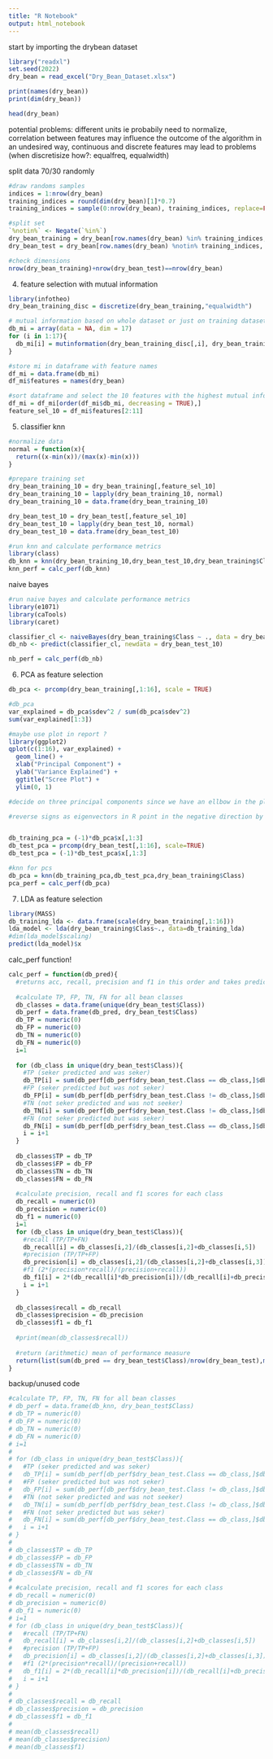 ```yaml
---
title: "R Notebook"
output: html_notebook
---
```


start by importing the drybean dataset
```r
library("readxl")
set.seed(2022)
dry_bean = read_excel("Dry_Bean_Dataset.xlsx")
```

```r
print(names(dry_bean))
print(dim(dry_bean))
```

```r
head(dry_bean)
```

potential problems: different units ie probabily need to normalize, correlation between features may influence the outcome of the algorithm in an undesired way, continuous and discrete features may lead to problems (when discretisize how?: equalfreq, equalwidth)

split data 70/30 randomly
```r
#draw randoms samples
indices = 1:nrow(dry_bean)
training_indices = round(dim(dry_bean)[1]*0.7)
training_indices = sample(0:nrow(dry_bean), training_indices, replace=FALSE)

#split set
`%notin%` <- Negate(`%in%`)
dry_bean_training = dry_bean[row.names(dry_bean) %in% training_indices, ]
dry_bean_test = dry_bean[row.names(dry_bean) %notin% training_indices, ]

#check dimensions
nrow(dry_bean_training)+nrow(dry_bean_test)==nrow(dry_bean)

```


4. feature selection with mutual information
```r
library(infotheo)
dry_bean_training_disc = discretize(dry_bean_training,"equalwidth")

# mutual information based on whole dataset or just on training dataset or doesnt matter?
db_mi = array(data = NA, dim = 17)
for (i in 1:17){
  db_mi[i] = mutinformation(dry_bean_training_disc[,i], dry_bean_training_disc[,17])
}

#store mi in dataframe with feature names
df_mi = data.frame(db_mi)
df_mi$features = names(dry_bean)

#sort dataframe and select the 10 features with the highest mutual information
df_mi = df_mi[order(df_mi$db_mi, decreasing = TRUE),]
feature_sel_10 = df_mi$features[2:11]
```

5. classifier
knn
```r
#normalize data
normal = function(x){
  return((x-min(x))/(max(x)-min(x)))
}

#prepare training set
dry_bean_training_10 = dry_bean_training[,feature_sel_10]
dry_bean_training_10 = lapply(dry_bean_training_10, normal)
dry_bean_training_10 = data.frame(dry_bean_training_10)

dry_bean_test_10 = dry_bean_test[,feature_sel_10]
dry_bean_test_10 = lapply(dry_bean_test_10, normal)
dry_bean_test_10 = data.frame(dry_bean_test_10)
```

```r
#run knn and calculate performance metrics
library(class)
db_knn = knn(dry_bean_training_10,dry_bean_test_10,dry_bean_training$Class)
knn_perf = calc_perf(db_knn)
```

naive bayes
```r
#run naive bayes and calculate performance metrics
library(e1071)
library(caTools)
library(caret)

classifier_cl <- naiveBayes(dry_bean_training$Class ~ ., data = dry_bean_training_10)
db_nb <- predict(classifier_cl, newdata = dry_bean_test_10)

nb_perf = calc_perf(db_nb)
```

6. PCA as feature selection
```r
db_pca <- prcomp(dry_bean_training[,1:16], scale = TRUE)

#db_pca
var_explained = db_pca$sdev^2 / sum(db_pca$sdev^2)
sum(var_explained[1:3])

#maybe use plot in report ?
library(ggplot2)
qplot(c(1:16), var_explained) + 
  geom_line() + 
  xlab("Principal Component") + 
  ylab("Variance Explained") +
  ggtitle("Scree Plot") +
  ylim(0, 1)

#decide on three principal components since we have an ellbow in the plot there, and it explains almost 90% of the variance

#reverse signs as eigenvectors in R point in the negative direction by default


db_training_pca = (-1)*db_pca$x[,1:3]
db_test_pca = prcomp(dry_bean_test[,1:16], scale=TRUE)
db_test_pca = (-1)*db_test_pca$x[,1:3]

#knn for pcs
db_pca = knn(db_training_pca,db_test_pca,dry_bean_training$Class)
pca_perf = calc_perf(db_pca)
```
  


7. LDA as feature selection
```r
library(MASS)
db_training_lda <- data.frame(scale(dry_bean_training[,1:16]))
lda_model <- lda(dry_bean_training$Class~., data=db_training_lda)
#dim(lda_model$scaling)
predict(lda_model)$x
```





calc_perf function!
```r
calc_perf = function(db_pred){
  #returns acc, recall, precision and f1 in this order and takes predicted classes of the classifier as input
  
  #calculate TP, FP, TN, FN for all bean classes
  db_classes = data.frame(unique(dry_bean_test$Class))
  db_perf = data.frame(db_pred, dry_bean_test$Class)
  db_TP = numeric(0)
  db_FP = numeric(0)
  db_TN = numeric(0)
  db_FN = numeric(0)
  i=1
  
  for (db_class in unique(dry_bean_test$Class)){
    #TP (seker predicted and was seker)
    db_TP[i] = sum(db_perf[db_perf$dry_bean_test.Class == db_class,]$db_pred == db_class)
    #FP (seker predicted but was not seker)
    db_FP[i] = sum(db_perf[db_perf$dry_bean_test.Class != db_class,]$db_pred == db_class)
    #TN (not seker predicted and was not seeker)
    db_TN[i] = sum(db_perf[db_perf$dry_bean_test.Class != db_class,]$db_pred != db_class)
    #FN (not seker predicted but was seker)
    db_FN[i] = sum(db_perf[db_perf$dry_bean_test.Class == db_class,]$db_pred != db_class)
    i = i+1
  }
  
  db_classes$TP = db_TP
  db_classes$FP = db_FP
  db_classes$TN = db_TN
  db_classes$FN = db_FN
  
  #calculate precision, recall and f1 scores for each class
  db_recall = numeric(0)
  db_precision = numeric(0)
  db_f1 = numeric(0)
  i=1
  for (db_class in unique(dry_bean_test$Class)){
    #recall (TP/TP+FN)
    db_recall[i] = db_classes[i,2]/(db_classes[i,2]+db_classes[i,5])
    #precision (TP/TP+FP)
    db_precision[i] = db_classes[i,2]/(db_classes[i,2]+db_classes[i,3])
    #f1 (2*(precision*recall)/(precision+recall))
    db_f1[i] = 2*(db_recall[i]*db_precision[i])/(db_recall[i]+db_precision[i])
    i = i+1
  }
  
  db_classes$recall = db_recall
  db_classes$precision = db_precision
  db_classes$f1 = db_f1
  
  #print(mean(db_classes$recall))
  
  #return (arithmetic) mean of performance measure
  return(list(sum(db_pred == dry_bean_test$Class)/nrow(dry_bean_test),mean(db_classes$recall),mean(db_classes$precision),mean(db_classes$f1)))
}
```


backup/unused code
```r
#calculate TP, FP, TN, FN for all bean classes
# db_perf = data.frame(db_knn, dry_bean_test$Class)
# db_TP = numeric(0)
# db_FP = numeric(0)
# db_TN = numeric(0)
# db_FN = numeric(0)
# i=1
# 
# for (db_class in unique(dry_bean_test$Class)){
#   #TP (seker predicted and was seker)
#   db_TP[i] = sum(db_perf[db_perf$dry_bean_test.Class == db_class,]$db_knn == db_class)
#   #FP (seker predicted but was not seker)
#   db_FP[i] = sum(db_perf[db_perf$dry_bean_test.Class != db_class,]$db_knn == db_class)
#   #TN (not seker predicted and was not seeker)
#   db_TN[i] = sum(db_perf[db_perf$dry_bean_test.Class != db_class,]$db_knn != db_class)
#   #FN (not seker predicted but was seker)
#   db_FN[i] = sum(db_perf[db_perf$dry_bean_test.Class == db_class,]$db_knn != db_class)
#   i = i+1
# }
# 
# db_classes$TP = db_TP
# db_classes$FP = db_FP
# db_classes$TN = db_TN
# db_classes$FN = db_FN
# 
# #calculate precision, recall and f1 scores for each class
# db_recall = numeric(0)
# db_precision = numeric(0)
# db_f1 = numeric(0)
# i=1
# for (db_class in unique(dry_bean_test$Class)){
#   #recall (TP/TP+FN)
#   db_recall[i] = db_classes[i,2]/(db_classes[i,2]+db_classes[i,5])
#   #precision (TP/TP+FP)
#   db_precision[i] = db_classes[i,2]/(db_classes[i,2]+db_classes[i,3])
#   #f1 (2*(precision*recall)/(precision+recall))
#   db_f1[i] = 2*(db_recall[i]*db_precision[i])/(db_recall[i]+db_precision[i])
#   i = i+1
# }
# 
# db_classes$recall = db_recall
# db_classes$precision = db_precision
# db_classes$f1 = db_f1
# 
# mean(db_classes$recall)
# mean(db_classes$precision)
# mean(db_classes$f1)

```



